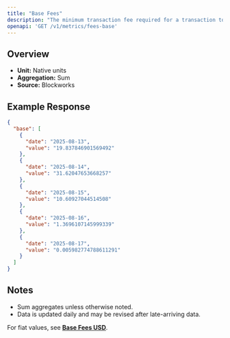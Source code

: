 ```yaml
---
title: "Base Fees"
description: "The minimum transaction fee required for a transaction to be included in a block"
openapi: 'GET /v1/metrics/fees-base'
---
```


## Overview

- **Unit:** Native units
- **Aggregation:** Sum
- **Source:** Blockworks

## Example Response

```json
{
  "base": [
    {
      "date": "2025-08-13",
      "value": "19.837846901569492"
    },
    {
      "date": "2025-08-14",
      "value": "31.62047653668257"
    },
    {
      "date": "2025-08-15",
      "value": "10.60927044514508"
    },
    {
      "date": "2025-08-16",
      "value": "1.3696107145999339"
    },
    {
      "date": "2025-08-17",
      "value": "0.005982774788611291"
    }
  ]
}
```

## Notes
- Sum aggregates unless otherwise noted.
- Data is updated daily and may be revised after late-arriving data.


<Note>For fiat values, see **[Base Fees USD](./fees-base-usd)**.</Note>